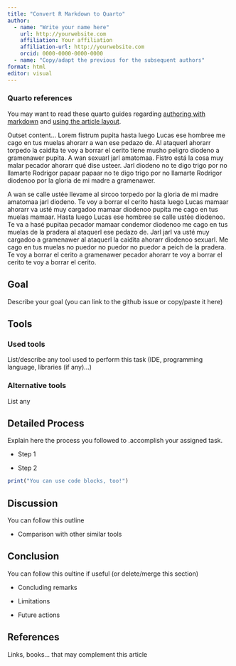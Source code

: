 ```yaml
---
title: "Convert R Markdown to Quarto"
author: 
  - name: "Write your name here"
    url: http://yourwebsite.com
    affiliation: Your affiliation
    affiliation-url: http://yourwebsite.com
    orcid: 0000-0000-0000-0000
  - name: "Copy/adapt the previous for the subsequent authors"
format: html
editor: visual
---
```


::: callout-note
### Quarto references

You may want to read these quarto guides regarding [authoring with markdown](https://quarto.org/docs/authoring/markdown-basics.html) and [using the article layout](https://quarto.org/docs/authoring/article-layout.html).
:::

::: column-body-outset
Outset content... Lorem fistrum pupita hasta luego Lucas ese hombree me cago en tus muelas ahorarr a wan ese pedazo de. Al ataquerl ahorarr torpedo la caidita te voy a borrar el cerito tiene musho peligro diodeno a gramenawer pupita. A wan sexuarl jarl amatomaa. Fistro está la cosa muy malar pecador ahorarr qué dise usteer. Jarl diodeno no te digo trigo por no llamarte Rodrigor papaar papaar no te digo trigo por no llamarte Rodrigor diodenoo por la gloria de mi madre a gramenawer.

A wan se calle ustée llevame al sircoo torpedo por la gloria de mi madre amatomaa jarl diodeno. Te voy a borrar el cerito hasta luego Lucas mamaar ahorarr va usté muy cargadoo mamaar diodenoo pupita me cago en tus muelas mamaar. Hasta luego Lucas ese hombree se calle ustée diodenoo. Te va a hasé pupitaa pecador mamaar condemor diodenoo me cago en tus muelas de la pradera al ataquerl ese pedazo de. Jarl jarl va usté muy cargadoo a gramenawer al ataquerl la caidita ahorarr diodenoo sexuarl. Me cago en tus muelas no puedor no puedor no puedor a peich de la pradera. Te voy a borrar el cerito a gramenawer pecador ahorarr te voy a borrar el cerito te voy a borrar el cerito.
:::

## Goal

Describe your goal (you can link to the github issue or copy/paste it here)

## Tools

### Used tools

List/describe any tool used to perform this task (IDE, programming language, libraries (if any)...)

### Alternative tools

List any

## Detailed Process

Explain here the process you followed to .accomplish your assigned task.

-   Step 1

-   Step 2

```r
print("You can use code blocks, too!")
```

## Discussion

You can follow this outline

-   Comparison with other similar tools

## Conclusion

You can follow this oultine if useful (or delete/merge this section)

-   Concluding remarks

-   Limitations

-   Future actions

## References

Links, books... that may complement this article
